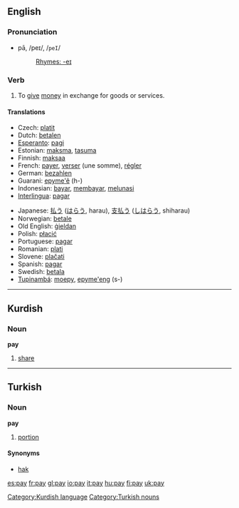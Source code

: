 ==English==

{{rank|pass|doing|note|548|pay|red|unto|receive}}

===Pronunciation===
*pā, /peɪ/, /<tt>peI</tt>/
*:[[Rhymes:English:-eɪ|Rhymes: -eɪ]]

===Verb===
{{irregverb|'''to pay'''|'''[[pays]]'''|'''[[paid]]'''|'''[[paid]]'''|'''[[paying]]'''}}
# To [[give]] [[money]] in exchange for goods or services.

====Translations====
{{top}}
*Czech: [[platit]]
*Dutch: [[betalen]]
*[[Esperanto]]: [[pagi]]
*Estonian: [[maksma]], [[tasuma]]
*Finnish: [[maksaa]]
*French: [[payer]], [[verser]] (une somme), [[régler]]
*German: [[bezahlen]]
*Guarani: [[epyme'ẽ]] (h-)
*Indonesian: [[bayar]], [[bayar|membayar]], [[lunas|melunasi]]
*[[Interlingua]]: [[pagar]]
{{mid}}
*Japanese: [[払う]] ([[はらう]], harau), [[支払う]] ([[しはらう]], shiharau)
*Norwegian: [[betale]]
*Old English: [[gieldan|ġieldan]]
*Polish: [[płacić]]
*Portuguese: [[pagar]]
*Romanian: [[plati]]
*Slovene: [[plačati]]
*Spanish: [[pagar]]
*Swedish: [[betala]]
*[[Tupinambá]]: [[moepy]], [[epyme'eng]] (s-)
{{bottom}}


----

==Kurdish==
===Noun===
'''pay'''

#[[share]]

[[Category:Kurdish language]]


----

==Turkish==
===Noun===
'''pay'''
# [[portion]]

====Synonyms====
*[[hak]]

[[Category:Turkish nouns]]

[[es:pay]]
[[fr:pay]]
[[gl:pay]]
[[io:pay]]
[[it:pay]]
[[hu:pay]]
[[fi:pay]]
[[uk:pay]]
